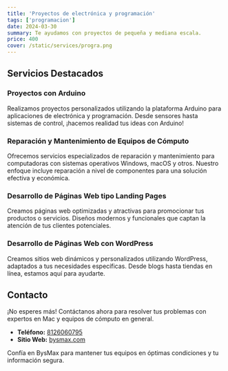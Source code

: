 ```yaml
---
title: 'Proyectos de electrónica y programación'
tags: ['programacion']
date: 2024-03-30
summary: Te ayudamos con proyectos de pequeña y mediana escala.
price: 400
cover: /static/services/progra.png
---
```


## Servicios Destacados

### Proyectos con Arduino

Realizamos proyectos personalizados utilizando la plataforma Arduino para aplicaciones de electrónica y programación. Desde sensores hasta sistemas de control, ¡hacemos realidad tus ideas con Arduino!

### Reparación y Mantenimiento de Equipos de Cómputo

Ofrecemos servicios especializados de reparación y mantenimiento para computadoras con sistemas operativos Windows, macOS y otros. Nuestro enfoque incluye reparación a nivel de componentes para una solución efectiva y económica.

### Desarrollo de Páginas Web tipo Landing Pages

Creamos páginas web optimizadas y atractivas para promocionar tus productos o servicios. Diseños modernos y funcionales que captan la atención de tus clientes potenciales.

### Desarrollo de Páginas Web con WordPress

Creamos sitios web dinámicos y personalizados utilizando WordPress, adaptados a tus necesidades específicas. Desde blogs hasta tiendas en línea, estamos aquí para ayudarte.

## Contacto

¡No esperes más! Contáctanos ahora para resolver tus problemas con expertos en Mac y equipos de cómputo en general.

- **Teléfono:** [8126060795](8126060795)
- **Sitio Web:** [bysmax.com](https://www.bysmax.com)

Confía en BysMax para mantener tus equipos en óptimas condiciones y tu información segura.
